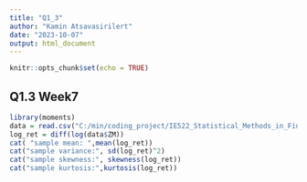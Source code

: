 ```yaml
---
title: "Q1_3"
author: "Kamin Atsavasirilert"
date: "2023-10-07"
output: html_document
---
```


```r
knitr::opts_chunk$set(echo = TRUE)
```

## Q1.3 Week7

```r
library(moments)
data = read.csv("C:/min/coding_project/IE522_Statistical_Methods_in_Finance/Week7/ZM.csv")
log_ret = diff(log(data$ZM))
cat( "sample mean: ",mean(log_ret))
cat("sample variance:", sd(log_ret)^2)
cat("sample skewness:", skewness(log_ret))
cat("sample kurtosis:",kurtosis(log_ret))
```
